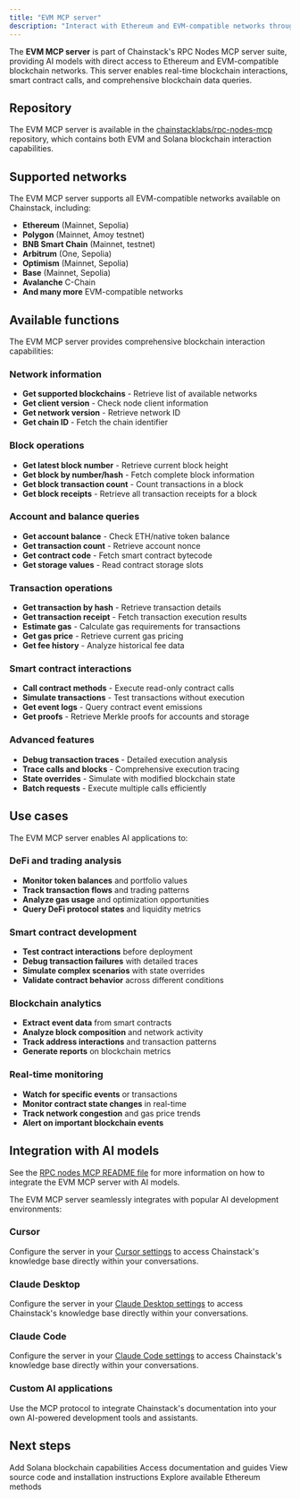 ```yaml
---
title: "EVM MCP server"
description: "Interact with Ethereum and EVM-compatible networks through the EVM MCP server"
---
```


The **EVM MCP server** is part of Chainstack's RPC Nodes MCP server suite, providing AI models with direct access to Ethereum and EVM-compatible blockchain networks. This server enables real-time blockchain interactions, smart contract calls, and comprehensive blockchain data queries.

## Repository

The EVM MCP server is available in the [chainstacklabs/rpc-nodes-mcp](https://github.com/chainstacklabs/rpc-nodes-mcp) repository, which contains both EVM and Solana blockchain interaction capabilities.

## Supported networks

The EVM MCP server supports all EVM-compatible networks available on Chainstack, including:

- **Ethereum** (Mainnet, Sepolia)
- **Polygon** (Mainnet, Amoy testnet)
- **BNB Smart Chain** (Mainnet, testnet)
- **Arbitrum** (One, Sepolia)
- **Optimism** (Mainnet, Sepolia)
- **Base** (Mainnet, Sepolia)
- **Avalanche** C-Chain
- **And many more** EVM-compatible networks

## Available functions

The EVM MCP server provides comprehensive blockchain interaction capabilities:

### Network information
- **Get supported blockchains** - Retrieve list of available networks
- **Get client version** - Check node client information
- **Get network version** - Retrieve network ID
- **Get chain ID** - Fetch the chain identifier

### Block operations
- **Get latest block number** - Retrieve current block height
- **Get block by number/hash** - Fetch complete block information
- **Get block transaction count** - Count transactions in a block
- **Get block receipts** - Retrieve all transaction receipts for a block

### Account and balance queries
- **Get account balance** - Check ETH/native token balance
- **Get transaction count** - Retrieve account nonce
- **Get contract code** - Fetch smart contract bytecode
- **Get storage values** - Read contract storage slots

### Transaction operations
- **Get transaction by hash** - Retrieve transaction details
- **Get transaction receipt** - Fetch transaction execution results
- **Estimate gas** - Calculate gas requirements for transactions
- **Get gas price** - Retrieve current gas pricing
- **Get fee history** - Analyze historical fee data

### Smart contract interactions
- **Call contract methods** - Execute read-only contract calls
- **Simulate transactions** - Test transactions without execution
- **Get event logs** - Query contract event emissions
- **Get proofs** - Retrieve Merkle proofs for accounts and storage

### Advanced features
- **Debug transaction traces** - Detailed execution analysis
- **Trace calls and blocks** - Comprehensive execution tracing
- **State overrides** - Simulate with modified blockchain state
- **Batch requests** - Execute multiple calls efficiently

## Use cases

The EVM MCP server enables AI applications to:

### DeFi and trading analysis
- **Monitor token balances** and portfolio values
- **Track transaction flows** and trading patterns
- **Analyze gas usage** and optimization opportunities
- **Query DeFi protocol states** and liquidity metrics

### Smart contract development
- **Test contract interactions** before deployment
- **Debug transaction failures** with detailed traces
- **Simulate complex scenarios** with state overrides
- **Validate contract behavior** across different conditions

### Blockchain analytics
- **Extract event data** from smart contracts
- **Analyze block composition** and network activity
- **Track address interactions** and transaction patterns
- **Generate reports** on blockchain metrics

### Real-time monitoring
- **Watch for specific events** or transactions
- **Monitor contract state changes** in real-time
- **Track network congestion** and gas price trends
- **Alert on important blockchain events**

## Integration with AI models

See the [RPC nodes MCP README file](https://github.com/chainstacklabs/rpc-nodes-mcp/blob/main/README.md) for more information on how to integrate the EVM MCP server with AI models.

The EVM MCP server seamlessly integrates with popular AI development environments:

### Cursor
Configure the server in your [Cursor settings](https://docs.cursor.com/context/model-context-protocol) to access Chainstack's knowledge base directly within your conversations.

### Claude Desktop
Configure the server in your [Claude Desktop settings](https://modelcontextprotocol.io/quickstart/user) to access Chainstack's knowledge base directly within your conversations.

### Claude Code
Configure the server in your [Claude Code settings](https://docs.anthropic.com/en/docs/claude-code/mcp) to access Chainstack's knowledge base directly within your conversations.

### Custom AI applications
Use the MCP protocol to integrate Chainstack's documentation into your own AI-powered development tools and assistants.

## Next steps

<CardGroup cols={2}>
  <Card title="Solana MCP server" href="/docs/solana-mcp-server">
    Add Solana blockchain capabilities
  </Card>
  <Card title="Developer Portal MCP server" href="/docs/developer-portal-mcp-server">
    Access documentation and guides
  </Card>
  <Card title="GitHub Repository" href="https://github.com/chainstacklabs/rpc-nodes-mcp" icon="external-link">
    View source code and installation instructions
  </Card>
  <Card title="Ethereum API Reference" href="/reference/ethereum-getting-started">
    Explore available Ethereum methods
  </Card>
</CardGroup> 